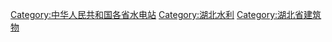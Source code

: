 {{Portal box|可再生能源|湖北}}

[[Category:中华人民共和国各省水电站|Category:中华人民共和国各省水电站]]
[[Category:湖北水利|Category:湖北水利]]
[[Category:湖北省建筑物|Category:湖北省建筑物]]